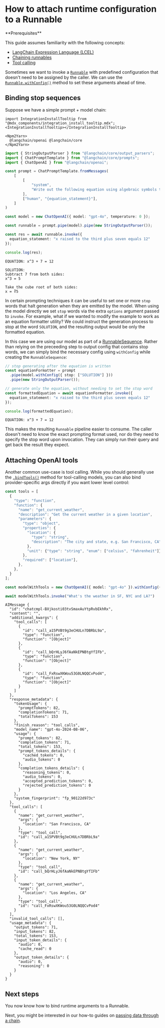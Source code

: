# How to attach runtime configuration to a Runnable

<Info>
**Prerequisites**


This guide assumes familiarity with the following concepts:

- [LangChain Expression Language (LCEL)](/oss/javascript/concepts/lcel)
- [Chaining runnables](/oss/javascript/how-to/sequence/)
- [Tool calling](/oss/javascript/how-to/tool_calling/)

</Info>

Sometimes we want to invoke a [`Runnable`](https://api.js.langchain.com/classes/langchain_core.runnables.Runnable.html) with predefined configuration that doesn't need to be assigned by the caller. We can use the [`Runnable.withConfig()`](https://api.js.langchain.com/classes/langchain_core.runnables.Runnable.html#withConfig) method to set these arguments ahead of time.

## Binding stop sequences

Suppose we have a simple prompt + model chain:

```{=mdx}
import IntegrationInstallTooltip from "@mdx_components/integration_install_tooltip.mdx";
<IntegrationInstallTooltip></IntegrationInstallTooltip>

<Npm2Yarn>
  @langchain/openai @langchain/core
</Npm2Yarn>
```
```typescript
import { StringOutputParser } from "@langchain/core/output_parsers";
import { ChatPromptTemplate } from "@langchain/core/prompts";
import { ChatOpenAI } from "@langchain/openai";

const prompt = ChatPromptTemplate.fromMessages(
    [
        [
            "system",
            "Write out the following equation using algebraic symbols then solve it. Use the format\n\nEQUATION:...\nSOLUTION:...\n\n",
        ],
        ["human", "{equation_statement}"],
    ]
)

const model = new ChatOpenAI({ model: "gpt-4o", temperature: 0 });

const runnable = prompt.pipe(model).pipe(new StringOutputParser());

const res = await runnable.invoke({
  equation_statement: "x raised to the third plus seven equals 12"
});

console.log(res);
```
```output
EQUATION: x^3 + 7 = 12

SOLUTION: 
Subtract 7 from both sides:
x^3 = 5

Take the cube root of both sides:
x = ∛5
```
In certain prompting techniques it can be useful to set one or more `stop` words that halt generation when they are emitted by the model. When using the model directly we set `stop` words via the extra `options` argument passed to `invoke`. For example, what if we wanted to modify the example to work as an equation formatter utility? We could instruct the generation process to stop at the word `SOLUTION`, and the resulting output would be only the formatted equation.

In this case we are using our model as part of a [RunnableSequence](https://api.js.langchain.com/classes/langchain_core.runnables.RunnableSequence.html). Rather than relying on the preceeding step to output config that contains stop words, we can simply bind the necessary config using `withConfig` while creating the `RunnableSequence`:


```typescript
// stop generating after the equation is written
const equationFormatter = prompt
  .pipe(model.withConfig({ stop: ["SOLUTION"] }))
  .pipe(new StringOutputParser());

// generate only the equation, without needing to set the stop word
const formattedEquation = await equationFormatter.invoke({
  equation_statement: "x raised to the third plus seven equals 12"
});

console.log(formattedEquation);
```
```output
EQUATION: x^3 + 7 = 12
```
This makes the resulting `Runnable` pipeline easier to consume. The caller doesn't need to know the exact prompting format used, nor do they need to specify the stop word upon invocation. They can simply run their query and get back the result they expect.

## Attaching OpenAI tools

Another common use-case is tool calling. While you should generally use the [`.bindTools()`](/oss/javascript/how-to/tool_calling/) method for tool-calling models, you can also bind provider-specific args directly if you want lower level control:


```typescript
const tools = [
  {
    "type": "function",
    "function": {
      "name": "get_current_weather",
      "description": "Get the current weather in a given location",
      "parameters": {
        "type": "object",
        "properties": {
          "location": {
            "type": "string",
            "description": "The city and state, e.g. San Francisco, CA",
          },
          "unit": {"type": "string", "enum": ["celsius", "fahrenheit"]},
        },
        "required": ["location"],
      },
    },
  }
];

const modelWithTools = new ChatOpenAI({ model: "gpt-4o" }).withConfig({ tools });

await modelWithTools.invoke("What's the weather in SF, NYC and LA?")
```
```output
AIMessage {
  "id": "chatcmpl-BXjkosti03tvSmaxAuYtpRvbEkhRx",
  "content": "",
  "additional_kwargs": {
    "tool_calls": [
      {
        "id": "call_a15PVBt9g3eCHULn7DBRbL9a",
        "type": "function",
        "function": "[Object]"
      },
      {
        "id": "call_bQrHLyJ6fAaNkEPNBtgYfIFb",
        "type": "function",
        "function": "[Object]"
      },
      {
        "id": "call_FxRswXKWou53G0LNQQCvPod4",
        "type": "function",
        "function": "[Object]"
      }
    ]
  },
  "response_metadata": {
    "tokenUsage": {
      "promptTokens": 82,
      "completionTokens": 71,
      "totalTokens": 153
    },
    "finish_reason": "tool_calls",
    "model_name": "gpt-4o-2024-08-06",
    "usage": {
      "prompt_tokens": 82,
      "completion_tokens": 71,
      "total_tokens": 153,
      "prompt_tokens_details": {
        "cached_tokens": 0,
        "audio_tokens": 0
      },
      "completion_tokens_details": {
        "reasoning_tokens": 0,
        "audio_tokens": 0,
        "accepted_prediction_tokens": 0,
        "rejected_prediction_tokens": 0
      }
    },
    "system_fingerprint": "fp_90122d973c"
  },
  "tool_calls": [
    {
      "name": "get_current_weather",
      "args": {
        "location": "San Francisco, CA"
      },
      "type": "tool_call",
      "id": "call_a15PVBt9g3eCHULn7DBRbL9a"
    },
    {
      "name": "get_current_weather",
      "args": {
        "location": "New York, NY"
      },
      "type": "tool_call",
      "id": "call_bQrHLyJ6fAaNkEPNBtgYfIFb"
    },
    {
      "name": "get_current_weather",
      "args": {
        "location": "Los Angeles, CA"
      },
      "type": "tool_call",
      "id": "call_FxRswXKWou53G0LNQQCvPod4"
    }
  ],
  "invalid_tool_calls": [],
  "usage_metadata": {
    "output_tokens": 71,
    "input_tokens": 82,
    "total_tokens": 153,
    "input_token_details": {
      "audio": 0,
      "cache_read": 0
    },
    "output_token_details": {
      "audio": 0,
      "reasoning": 0
    }
  }
}
```
## Next steps

You now know how to bind runtime arguments to a Runnable.

Next, you might be interested in our how-to guides on [passing data through a chain](/oss/javascript/how-to/passthrough/).

